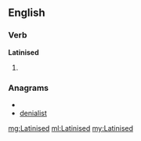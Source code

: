 ==English==

===Verb===
'''Latinised'''

# {{past of|[[Latinise]]}}

===Anagrams===
* {{alphagram|adeiilnst}}
* [[denialist#English|denialist]]

[[mg:Latinised]]
[[ml:Latinised]]
[[my:Latinised]]